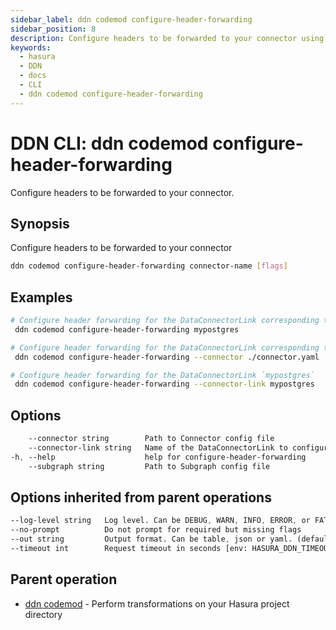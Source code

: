 ```yaml
---
sidebar_label: ddn codemod configure-header-forwarding
sidebar_position: 8
description: Configure headers to be forwarded to your connector using the DDN CLI
keywords:
  - hasura
  - DDN
  - docs
  - CLI
  - ddn codemod configure-header-forwarding
---
```


# DDN CLI: ddn codemod configure-header-forwarding

Configure headers to be forwarded to your connector.

## Synopsis

Configure headers to be forwarded to your connector

```bash
ddn codemod configure-header-forwarding connector-name [flags]
```

## Examples

```bash
# Configure header forwarding for the DataConnectorLink corresponding to Connector `mypostgres`
 ddn codemod configure-header-forwarding mypostgres

# Configure header forwarding for the DataConnectorLink corresponding to Connector config file ./connector.yaml
 ddn codemod configure-header-forwarding --connector ./connector.yaml

# Configure header forwarding for the DataConnectorLink `mypostgres`
 ddn codemod configure-header-forwarding --connector-link mypostgres
```

## Options

```sass
    --connector string        Path to Connector config file
    --connector-link string   Name of the DataConnectorLink to configure
-h, --help                    help for configure-header-forwarding
    --subgraph string         Path to Subgraph config file
```

## Options inherited from parent operations

```sass
--log-level string   Log level. Can be DEBUG, WARN, INFO, ERROR, or FATAL. (default "INFO")
--no-prompt          Do not prompt for required but missing flags
--out string         Output format. Can be table, json or yaml. (default "table")
--timeout int        Request timeout in seconds [env: HASURA_DDN_TIMEOUT] (default 100)
```

## Parent operation

- [ddn codemod](/cli/commands/ddn_codemod) - Perform transformations on your Hasura project directory
